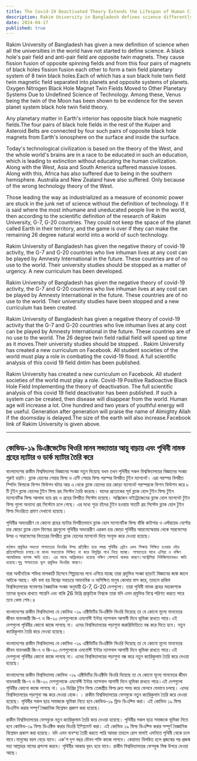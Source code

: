```yaml
---
title: The Covid-19 Deactivated Theory Extends the Lifespan of Human Civilization
description: Rakim University in Bangladesh defines science differently, highlighting black hole pairs and their effects on planetary systems. They critique Western technology's role in global issues and offer new solutions.
date: 2024-04-17
published: true
---
```


Rakim University of Bangladesh has given a new definition of science when all the universities in the world have not started to define science. A black hole's pair field and anti-pair field are opposite twin magnets. They cause fission fusion of opposite spinning fields and from this four pairs of magnets of black holes fission fusion each other to form a twin field planetary system of 8 twin black holes.Each of which has a sun black hole twin field twin magnetic field separated into planets and opposite systems of planets. Oxygen Nitrogen Black Hole Magnet Twin Fields Moved to Other Planetary Systems Due to Undefined Science of Technology. Among these, Venus being the twin of the Moon has been shown to be evidence for the seven planet system black hole twin field theory.

Any planetary matter in Earth's interior has opposite black hole magnetic fields.The four pairs of black hole fields in the rest of the Kuiper and Asteroid Belts are connected by four such pairs of opposite black hole magnets from Earth's ionosphere on the surface and inside the surface.

Today's technological civilization is based on the theory of the West, and the whole world's brains are in a race to be educated in such an education, which is leading to extinction without educating the human civilization. Along with the West, Asia and South America suffered massive losses. Along with this, Africa has also suffered due to being in the southern hemisphere. Australia and New Zealand have also suffered. Only because of the wrong technology theory of the West.

Those leading the way as industrialized as a measure of economic power are stuck in the junk net of science without the definition of technology. If it is said where the most inhumane and uneducated people live in the world, then according to the scientific definition of the research of Rakim University, G-7, G-20 countries. They could not keep the space of the planet called Earth in their territory, and the game is over if they can make the remaining 26 degree natural world into a world of such technology.

Rakim University of Bangladesh has given the negative theory of covid-19 activity, the G-7 and G-20 countries who live inhuman lives at any cost can be played by Amnesty International in the future. These countries are of no use to the world. Their university studies should be stopped as a matter of urgency. A new curriculum has been developed.

Rakim University of Bangladesh has given the negative theory of covid-19 activity, the G-7 and G-20 countries who live inhuman lives at any cost can be played by Amnesty International in the future. These countries are of no use to the world. Their university studies have been stopped and a new curriculum has been created.

Rakim University of Bangladesh has given a negative theory of covid-19 activity that the G-7 and G-20 countries who live inhuman lives at any cost can be played by Amnesty International in the future. These countries are of no use to the world. The 26 degree twin field radial field will speed up time as it moves.Their university studies should be stopped.
. Rakim University has created a new curriculum on Facebook. All student societies of the world must play a role in combating the covid-19 flood. A full scientific analysis of this covid 19 field dntim has been published.

Rakim University has created a new curriculum on Facebook. All student societies of the world must play a role. Covid-19 Positive Radioactive Black Hole Field
  Implementing the theory of deactivation. The full scientific analysis of this covid 19 field deactivator has been published. If such a system can be created, then disease will disappear from the world. Human age will increase a lot. One hundred and two years of youthful energy will be useful. Generation after generation will praise the name of Almighty Allah if the doomsday is delayed.The size of the earth will also increase.Facebook link of Rakim University is given above.
  
---

## কোভিড-১৯ ডিএক্টভেটেড থিওরি মানব সভ‍্যাতার আয়ু বাড়ায় এবং পৃথিবী নামক গ্রহের ম‍্যাটার ও ডার্ক ম‍্যাটার তৈরি করে

বাংলাদেশের রাকীম বিশ্ববিদ্যালয় বিজ্ঞানের সংজ্ঞা নতুন দিয়েছে যখন তখন পৃথিবীর সকল বিশ্ববিদ্যালয়ের বিজ্ঞানের সংজ্ঞা শুরুই হয়নি। ব্ল‍্যাক হোলের পেয়ার ফিল্ড ও এন্টি পেয়ার ফিল্ড পরস্পর বিপরীত টুইন ম‍্যাগনেট। এরা পরস্পর বিপরীত স্পিনিং ফিল্ডকে ফিশন ফিউশন ঘটায় আর এ থেকে ব্ল‍্যাক হোলের চার জোড়া ম‍্যাগনেট পরস্পরকে ফিশন ফিউশন করে ৮ টি টুইন ব্ল‍্যাক হোলের টুইন ফিল্ড গ্রহ সিস্টেম তৈরি করেছে।
     যাদের প্রত‍্যেকের সূর্য ব্ল‍্যাক হোল টুইন ফিল্ড টুইন ম‍্যাগনেটিক ফিল্ড আলাদা হয়ে গ্রহ ও গ্রহের বিপরীত  সিস্টেম হয়েছে। অক্সিজেন নাইট্রোজেনের ব্ল‍্যাক হোল ম‍্যাগনেট টুইন ফিল্ড গুলো অন‍্যান‍্য গ্রহ সিস্টেমে চলে গেছে। এর মধ‍্যে শুক্র চাঁদের টুইন হওয়ায় সাতটি গ্রহ সিস্টেম ব্ল‍্যাক হোল টুইন ফিল্ড থিওরিতে প্রমাণ দেখানো হয়েছে।

পৃথিবীর অভ‍্যন্তরীণ যে কোনো গ্রহের ম‍্যাটার বিপরীতভাবে ব্ল‍্যাক হোল ম‍্যাগনেটিক ফিল্ড বাঁকি কাইপার ও এস্টরয়েড বেল্টের চার জোড়া ব্ল‍্যাক হোল ফিল্ডের গ্রহগুলো পৃথিবীর অভ‍্যন্তরীণ এরকম চার জোড়া পৃথিবীর আয়নোস্ফেয়ার থেকে সারফেসের উপর ও সারফেসের ভিতরের বিপরীত ব্ল‍্যাক হোলের ম‍্যাগনেট দিয়ে সংযুক্ত করে দেওয়া হয়েছে।

    বর্তমান প্রযুক্তির সভ‍্যতা পাশ্চাত্যের থিওরির উপর প্রতিষ্ঠিত হয়ে সমগ্র পৃথিবীর ব্রেইন এমন শিক্ষায় শিক্ষিত হওয়ার দৌড় প্রতিযোগিতায় চলছে।যা মানব সভ‍্যতাকে শিক্ষিত না করে বিলুপ্তির পথে নিয়ে যাচ্ছে। পাশ্চাত‍্যের সাথে এশিয়া ও দক্ষিণ আমেরিকার ব‍্যাপক ক্ষতি হয়ে। এর সাথে আফ্রিকারও হয়েছে দক্ষিণ গোলার্ধে থাকার কারণে।অস্ট্রেলিয়া নিউজিল‍্যান্ডেরও ক্ষতি হয়েছে।শুধু পাশ্চাত্যের ভুল প্রযুক্তির থিওরির কারণে।

যারা অর্থনৈতিক শক্তির মাপকাঠি হিসেবে শিল্পায়নের পথে এগিয়ে যাচ্ছে তারা প্রযুক্তির সংজ্ঞা ছাড়াই বিজ্ঞানের জাঙ্ক জালে আটকে আছে। যদি বলা হয় বিশ্বের সবচেয়ে অমানবিক ও অশিক্ষিত মানুষ কোথায় বাস করে, তাহলে রাকিম বিশ্ববিদ্যালয়ের গবেষণার বৈজ্ঞানিক সংজ্ঞা অনুযায়ী G-7, G-20 দেশগুলো। তারা পৃথিবী নামক গ্রহের মহাকাশকে তাদের ভূখণ্ডে রাখতে পারেনি এবং বাকি 26 ডিগ্রি প্রাকৃতিক বিশ্বকে তারা যদি এমন প্রযুক্তির বিশ্বে পরিণত করতে পারে তবে খেলা শেষ।৪

বাংলাদেশের রাকীম বিশ্ববিদ্যালয় যে কোভিড -১৯ এক্টিভিটির ডিএক্টিভি থিওরি দিয়েছে তা যে কোনো মূল‍্যে মানবেতর জীবন যাবনকারী জি-৭ ও জি-২০ দেশগুলোকে এমনেস্টি ইন্টার ন‍্যাশনাল আগামী দিনে ভূমিকা রাখতে পারে।এই দেশগুলো পৃথিবীর কোনো কাজে লাগছে না। এদের বিশ্ববিদ্যালয়ের পড়াশুনা জরুরিভিত্তিতে বন্ধ করে দিতে হবে। নতুন ক‍্যারিকুলাম তৈরি করে দেওয়া হয়েছে।

বাংলাদেশের রাকীম বিশ্ববিদ্যালয় যে কোভিড -১৯ এক্টিভিটির ডিএক্টিভি থিওরি দিয়েছে তা যে কোনো মূল‍্যে মানবেতর জীবন যাবনকারী জি-৭ ও জি-২০ দেশগুলোকে এমনেস্টি ইন্টার ন‍্যাশনাল আগামী দিনে ভূমিকা রাখতে পারে।এই দেশগুলো পৃথিবীর কোনো কাজে লাগছে না। এদের বিশ্ববিদ্যালয়ের পড়াশুনা বন্ধ করে নতুন ক‍্যারিকুলাম তৈরি করে দেওয়া হয়েছে।

বাংলাদেশের রাকীম বিশ্ববিদ্যালয়  কোভিড -১৯ এক্টিভিটির ডিএক্টিভি থিওরি দিয়েছে তা যে কোনো মূল‍্যে মানবেতর জীবন যাবনকারী জি-৭ ও জি-২০ দেশগুলোকে এমনেস্টি ইন্টার ন‍্যাশনাল আগামী দিনে ভূমিকা রাখতে পারে।এই দেশগুলো পৃথিবীর কোনো কাজে লাগছে না। ২৬ ডিগ্রির টুইন ফিল্ড তেজস্ত্রীয় ফিল্ড দ্রুত সময় করে ফেলবে যেভাবে চলছে। এদের বিশ্ববিদ্যালয়ের পড়াশুনা বন্ধ করে দেওয়া হোক।
। রাকীম বিশ্ববিদ্যালয়ের ফেসবুকে নতুন ক‍্যারিকুলাম তৈরি করে দেওয়া হয়েছে। পৃথিবীর সকল ছাত্র সমাজকে ভূমিকা নিতে হবে কোভিড-১৯  ফ্লিড ডিএক্ভি করা। এই কোভিড ১৯ ফিল্ড ডিএন্টিম করার সম্পূর্ণ বৈজ্ঞানিক বিশ্লেষন প্রকাশ করা হয়েছে।

রাকীম বিশ্ববিদ্যালয়ের ফেসবুকে নতুন ক‍্যারিকুলাম তৈরি করে দেওয়া হয়েছে। পৃথিবীর সকল ছাত্র সমাজকে ভূমিকা নিতে হবে কোভিড-১৯  ফিল্ড ডিএক্টিভ করার থিওরি ইম্প্লিমেন্ট করা। এই কোভিড ১৯ ফিল্ড ডিএক্ভি করার সম্পূর্ণ বৈজ্ঞানিক বিশ্লেষন প্রকাশ করা হয়েছে। যদি এমন ব‍্যবস্হা তৈরী করতে পারি আমরা তাহলে রোগ বালাই এমনিতে পৃথিবী থেকে চলে যাবে।মানুষের বয়স বেড়ে যাবে। এক'শ দুশ বছর যৌবন শক্তি কাজে লাগবে।
কেয়ামত বিলম্বিত হলে প্রজন্মের পর প্রজন্ম মহা আল্লাহর নামের প্রশংসা করবে। পৃথিবীর আকার বৃহৎ হয়ে যাবে। রাকীম বিশ্ববিদ্যালয়ের ফেসবুক লিঙ্ক উপরে দেওয়া আছে।

